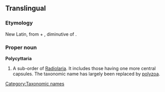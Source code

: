 ==Translingual==

===Etymology===
New Latin, from {{etyl|grc|mul}} {{term|πολύς|sc=Grek|tr=polys||many}} + {{term|κυττάρια|sc=Grek|tr=kyttaria}}, diminutive of {{term|κύτος|sc=Grek|tr=kytos||hollow, vessel}}.

===Proper noun===
'''Polycyttaria'''

# {{zoology|obsolete}} A sub-order of [[Radiolaria]]. It includes those having one more central capsules.  The taxonomic name has largely been replaced by [[polyzoa]].

[[Category:Taxonomic names]]